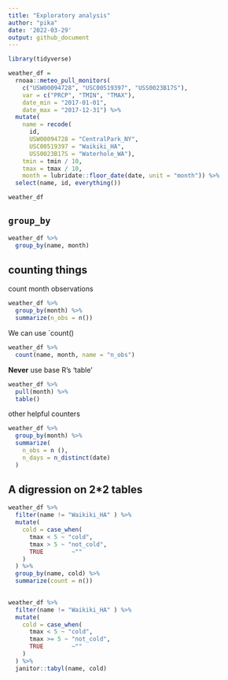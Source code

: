 ```yaml
---
title: "Exploratory analysis"
author: "pika"
date: '2022-03-29'
output: github_document
---
```


```r
library(tidyverse)
```

```r
weather_df =  
  rnoaa::meteo_pull_monitors(
    c("USW00094728", "USC00519397", "USS0023B17S"),
    var = c("PRCP", "TMIN", "TMAX"), 
    date_min = "2017-01-01",
    date_max = "2017-12-31") %>%
  mutate(
    name = recode(
      id, 
      USW00094728 = "CentralPark_NY", 
      USC00519397 = "Waikiki_HA",
      USS0023B17S = "Waterhole_WA"),
    tmin = tmin / 10,
    tmax = tmax / 10,
    month = lubridate::floor_date(date, unit = "month")) %>%
  select(name, id, everything())

weather_df
```


## `group_by`

```r
weather_df %>% 
  group_by(name, month)
```

## counting things

count month observations

```r
weather_df %>% 
  group_by(month) %>% 
  summarize(n_obs = n())
```

We can use `count()
```r
weather_df %>% 
  count(name, month, name = "n_obs")
```

**Never** use base R's 'table'
```r
weather_df %>% 
  pull(month) %>% 
  table()
```

other helpful counters
```r
weather_df %>% 
  group_by(month) %>% 
  summarize(
    n_obs = n (),
    n_days = n_distinct(date)
  )
```

## A digression on 2*2 tables

```r
weather_df %>% 
  filter(name != "Waikiki_HA" ) %>% 
  mutate(
    cold = case_when(
      tmax < 5 ~ "cold", 
      tmax > 5 ~ "not_cold",
      TRUE        ~""
    )
  ) %>% 
  group_by(name, cold) %>% 
  summarize(count = n())
  
```


```r
weather_df %>% 
  filter(name != "Waikiki_HA" ) %>% 
  mutate(
    cold = case_when(
      tmax < 5 ~ "cold", 
      tmax >= 5 ~ "not_cold",
      TRUE        ~""
    )
  ) %>% 
  janitor::tabyl(name, cold)
```


